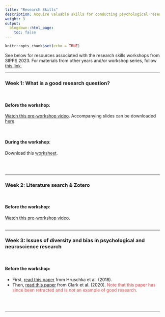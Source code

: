 ```yaml
---
title: "Research Skills"
description: Acquire valuable skills for conducting psychological research, from conducting literature reviews to developing your research question(s) to sharing your results with peers.
weight: 3
output:
  blogdown::html_page:
    toc: false
---
```


```r
knitr::opts_chunk$set(echo = TRUE)
```

See below for resources associated with the research skills workshops from SIPPS 2023. For materials from other years and/or workshop series, follow [this link](/workshops).

<hr>

### Week 1: What is a good research question?
<br>

#### Before the workshop:
<p>
[Watch this pre-workshop video](https://www.youtube.com/watch?v=y2l2-zt5kxc){target="_blank"}. Accompanying slides can be downloaded <a href="/workshop_files/2023/research-skills/GoodResearchQuestion.pdf" download>here</a>.

<br>

#### During the workshop:
<p>
Download this <a href="/workshop_files/2023/research-skills/SIPPS_ResearchQ_Worksheet.docx" download>worksheet</a>.

<br><br>
<hr>

### Week 2: Literature search & Zotero
<br>

#### Before the workshop:
<p>
[Watch this pre-workshop video](https://www.youtube.com/watch?v=weRb-PXvKGs){target="_blank"}.
<br><br>

<hr>

### Week 3: Issues of diversity and bias in psychological and neuroscience research
<br>

#### Before the workshop:
<p>
<ul>
<li>First, <a href="/workshop_files/2023/research-skills/Hruschka_Diversity.pdf" download>read this paper</a> from Hruschka et al. (2018).
<li>Then, <a href="/workshop_files/2023/research-skills/Clark_RetractedPaper.pdf" download>read this paper</a> from Clark et al. (2020). <font color="#D6494A">Note that this paper has since been retracted and is *not* an example of good research.</font>
</ul>
<br><br>


<hr>